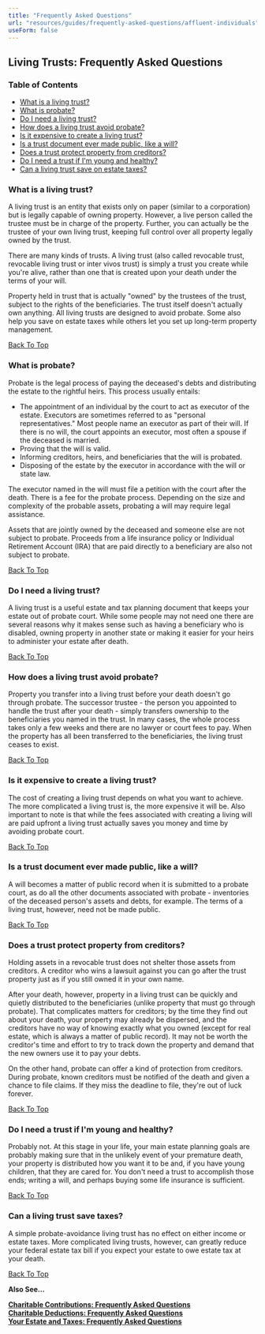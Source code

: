```yaml
---
title: "Frequently Asked Questions"
url: "resources/guides/frequently-asked-questions/affluent-individuals"
useForm: false
---
```



Living Trusts: Frequently Asked Questions
-----------------------------------------

### Table of Contents

*   [What is a living trust?](#1)
*   [What is probate?](#2)
*   [Do I need a living trust?](#3)
*   [How does a living trust avoid probate?](#4)
*   [Is it expensive to create a living trust?](#5)
*   [Is a trust document ever made public, like a will?](#6)
*   [Does a trust protect property from creditors?](#7)
*   [Do I need a trust if I'm young and healthy?](#8)
*   [Can a living trust save on estate taxes?](#9)

### What is a living trust?

A living trust is an entity that exists only on paper (similar to a corporation) but is legally capable of owning property. However, a live person called the trustee must be in charge of the property. Further, you can actually be the trustee of your own living trust, keeping full control over all property legally owned by the trust.

There are many kinds of trusts. A living trust (also called revocable trust, revocable living trust or inter vivos trust) is simply a trust you create while you're alive, rather than one that is created upon your death under the terms of your will.

Property held in trust that is actually "owned" by the trustees of the trust, subject to the rights of the beneficiaries. The trust itself doesn't actually own anything. All living trusts are designed to avoid probate. Some also help you save on estate taxes while others let you set up long-term property management.

[Back To Top](#top)

### What is probate?

Probate is the legal process of paying the deceased's debts and distributing the estate to the rightful heirs. This process usually entails:

*   The appointment of an individual by the court to act as executor of the estate. Executors are sometimes referred to as "personal representatives." Most people name an executor as part of their will. If there is no will, the court appoints an executor, most often a spouse if the deceased is married.
*   Proving that the will is valid.
*   Informing creditors, heirs, and beneficiaries that the will is probated.
*   Disposing of the estate by the executor in accordance with the will or state law.

The executor named in the will must file a petition with the court after the death. There is a fee for the probate process. Depending on the size and complexity of the probable assets, probating a will may require legal assistance.

Assets that are jointly owned by the deceased and someone else are not subject to probate. Proceeds from a life insurance policy or Individual Retirement Account (IRA) that are paid directly to a beneficiary are also not subject to probate.

[Back To Top](#top)

### Do I need a living trust?

A living trust is a useful estate and tax planning document that keeps your estate out of probate court. While some people may not need one there are several reasons why it makes sense such as having a beneficiary who is disabled, owning property in another state or making it easier for your heirs to administer your estate after death.

[Back To Top](#top)

### How does a living trust avoid probate?

Property you transfer into a living trust before your death doesn't go through probate. The successor trustee - the person you appointed to handle the trust after your death - simply transfers ownership to the beneficiaries you named in the trust. In many cases, the whole process takes only a few weeks and there are no lawyer or court fees to pay. When the property has all been transferred to the beneficiaries, the living trust ceases to exist.

[Back To Top](#top)

### Is it expensive to create a living trust?

The cost of creating a living trust depends on what you want to achieve. The more complicated a living trust is, the more expensive it will be. Also important to note is that while the fees associated with creating a living will are paid upfront a living trust actually saves you money and time by avoiding probate court.

[Back To Top](#top)

### Is a trust document ever made public, like a will?

A will becomes a matter of public record when it is submitted to a probate court, as do all the other documents associated with probate - inventories of the deceased person's assets and debts, for example. The terms of a living trust, however, need not be made public.

[Back To Top](#top)

### Does a trust protect property from creditors?

Holding assets in a revocable trust does not shelter those assets from creditors. A creditor who wins a lawsuit against you can go after the trust property just as if you still owned it in your own name.

After your death, however, property in a living trust can be quickly and quietly distributed to the beneficiaries (unlike property that must go through probate). That complicates matters for creditors; by the time they find out about your death, your property may already be dispersed, and the creditors have no way of knowing exactly what you owned (except for real estate, which is always a matter of public record). It may not be worth the creditor's time and effort to try to track down the property and demand that the new owners use it to pay your debts.

On the other hand, probate can offer a kind of protection from creditors. During probate, known creditors must be notified of the death and given a chance to file claims. If they miss the deadline to file, they're out of luck forever.

[Back To Top](#top)

### Do I need a trust if I'm young and healthy?

Probably not. At this stage in your life, your main estate planning goals are probably making sure that in the unlikely event of your premature death, your property is distributed how you want it to be and, if you have young children, that they are cared for. You don't need a trust to accomplish those ends; writing a will, and perhaps buying some life insurance is sufficient.

[Back To Top](#top)

### Can a living trust save taxes?

A simple probate-avoidance living trust has no effect on either income or estate taxes. More complicated living trusts, however, can greatly reduce your federal estate tax bill if you expect your estate to owe estate tax at your death.

[Back To Top](#top)

**Also See...**

[**Charitable Contributions: Frequently Asked Questions**](/resources/guides/frequently-asked-questions/charitable-contributions-faq)  
[**Charitable Deductions: Frequently Asked Questions**](/resources/guides/frequently-asked-questions/charitable-deductions-faq)     
[**Your Estate and Taxes: Frequently Asked Questions**](/resources/guides/frequently-asked-questions/estate-taxes-faq)  
